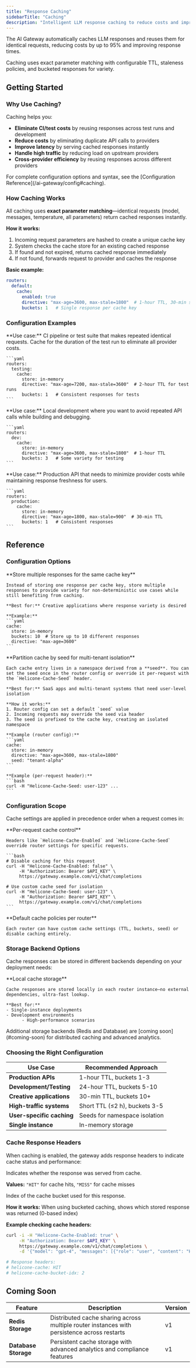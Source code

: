 ```yaml
---
title: "Response Caching"
sidebarTitle: "Caching"
description: "Intelligent LLM response caching to reduce costs and improve latency"
---
```


The AI Gateway automatically caches LLM responses and reuses them for identical requests, reducing costs by up to 95% and improving response times.

Caching uses exact parameter matching with configurable TTL, staleness policies, and bucketed responses for variety.

## Getting Started

### Why Use Caching?

Caching helps you:
- **Eliminate CI/test costs** by reusing responses across test runs and development
- **Reduce costs** by eliminating duplicate API calls to providers
- **Improve latency** by serving cached responses instantly
- **Handle high traffic** by reducing load on upstream providers
- **Cross-provider efficiency** by reusing responses across different providers

<Note>
  For complete configuration options and syntax, see the [Configuration Reference](/ai-gateway/config#caching).
</Note>

### How Caching Works

All caching uses **exact parameter matching**—identical requests (model, messages, temperature, all parameters) return cached responses instantly.

**How it works:**
1. Incoming request parameters are hashed to create a unique cache key
2. System checks the cache store for an existing cached response
3. If found and not expired, returns cached response immediately
4. If not found, forwards request to provider and caches the response

**Basic example:**
```yaml
routers:
  default:
    cache:
      enabled: true
      directive: "max-age=3600, max-stale=1800"  # 1-hour TTL, 30-min stale
      buckets: 1   # Single response per cache key
```

### Configuration Examples

<Tabs>
  <Tab title="CI/Test Pipeline - Eliminate Costs">
    **Use case:** CI pipeline or test suite that makes repeated identical requests. Cache for the duration of the test run to eliminate all provider costs.

    ```yaml
    routers:
      testing:
        cache:
          store: in-memory
          directive: "max-age=7200, max-stale=3600"  # 2-hour TTL for test runs
          buckets: 1   # Consistent responses for tests
    ```
  </Tab>

  <Tab title="Development Environment - Fast Iteration">
    **Use case:** Local development where you want to avoid repeated API calls while building and debugging.

    ```yaml
    routers:
      dev:
        cache:
          store: in-memory
          directive: "max-age=3600, max-stale=1800"  # 1-hour TTL
          buckets: 3   # Some variety for testing
    ```
  </Tab>

  <Tab title="Production API - Cost Optimization">
    **Use case:** Production API that needs to minimize provider costs while maintaining response freshness for users.

    ```yaml
    routers:
      production:
        cache:
          store: in-memory
          directive: "max-age=1800, max-stale=900"  # 30-min TTL
          buckets: 1   # Consistent responses
    ```
  </Tab>
</Tabs>

## Reference

### Configuration Options

<AccordionGroup>
  <Accordion title="Multiple Responses (Buckets)" icon="bucket">
    **Store multiple responses for the same cache key**
    
    Instead of storing one response per cache key, store multiple responses to provide variety for non-deterministic use cases while still benefiting from caching.
    
    **Best for:** Creative applications where response variety is desired
    
    **Example:**
    ```yaml
    cache:
      store: in-memory
      buckets: 10  # Store up to 10 different responses
      directive: "max-age=3600"
    ```
  </Accordion>

  <Accordion title="Cache Namespacing (Seeds)" icon="key">
    **Partition cache by seed for multi-tenant isolation**
    
    Each cache entry lives in a namespace derived from a **seed**. You can set the seed once in the router config or override it per-request with the `Helicone-Cache-Seed` header.
    
    **Best for:** SaaS apps and multi-tenant systems that need user-level isolation
    
    **How it works:**
    1. Router config can set a default `seed` value
    2. Incoming requests may override the seed via header
    3. The seed is prefixed to the cache key, creating an isolated namespace
    
    **Example (router config):**
    ```yaml
    cache:
      store: in-memory
      directive: "max-age=3600, max-stale=1800"
      seed: "tenant-alpha"
    ```
    
    **Example (per-request header):**
    ```bash
    curl -H "Helicone-Cache-Seed: user-123" ...
    ```
  </Accordion>
</AccordionGroup>

### Configuration Scope

Cache settings are applied in precedence order when a request comes in:

<Steps>
  <Step title="Request Headers">
    **Per-request cache control**
    
    Headers like `Helicone-Cache-Enabled` and `Helicone-Cache-Seed` override router settings for specific requests.
    
    ```bash
    # Disable caching for this request
    curl -H "Helicone-Cache-Enabled: false" \
         -H "Authorization: Bearer $API_KEY" \
         https://gateway.example.com/v1/chat/completions
    
    # Use custom cache seed for isolation
    curl -H "Helicone-Cache-Seed: user-123" \
         -H "Authorization: Bearer $API_KEY" \
         https://gateway.example.com/v1/chat/completions
    ```
  </Step>
  
  <Step title="Router Configuration">
    **Default cache policies per router**
    
    Each router can have custom cache settings (TTL, buckets, seed) or disable caching entirely.
  </Step>
</Steps>

### Storage Backend Options

Cache responses can be stored in different backends depending on your deployment needs:

<AccordionGroup>
  <Accordion title="In-Memory Storage" icon="memory">
    **Local cache storage**
    
    Cache responses are stored locally in each router instance—no external dependencies, ultra-fast lookup.
    
    **Best for:**
    - Single-instance deployments
    - Development environments
          - High-performance scenarios
  </Accordion>
</AccordionGroup>

<Note>
  Additional storage backends (Redis and Database) are [coming soon](#coming-soon) for distributed caching and advanced analytics.
</Note>

### Choosing the Right Configuration

| Use Case                    | Recommended Approach               |
| --------------------------- | ---------------------------------- |
| **Production APIs**         | 1-hour TTL, buckets 1-3            |
| **Development/Testing**     | 24-hour TTL, buckets 5-10          |
| **Creative applications**   | 30-min TTL, buckets 10+            |
| **High-traffic systems**    | Short TTL (≤2 h), buckets 3-5      |
| **User-specific caching**   | Seeds for namespace isolation      |
| **Single instance**         | In-memory storage                  |

### Cache Response Headers

When caching is enabled, the gateway adds response headers to indicate cache status and performance:

<ParamField path="helicone-cache" type="string">
  Indicates whether the response was served from cache.

  **Values:** `"HIT"` for cache hits, `"MISS"` for cache misses
</ParamField>

<ParamField path="helicone-cache-bucket-idx" type="number">
  Index of the cache bucket used for this response.

  **How it works:** When using bucketed caching, shows which stored response was returned (0-based index)
</ParamField>

**Example checking cache headers:**
```bash
curl -i -H "Helicone-Cache-Enabled: true" \
     -H "Authorization: Bearer $API_KEY" \
     https://gateway.example.com/v1/chat/completions \
     -d '{"model": "gpt-4", "messages": [{"role": "user", "content": "Hello"}]}'

# Response headers:
# helicone-cache: HIT
# helicone-cache-bucket-idx: 2
```

## Coming Soon

| Feature | Description | Version |
|---------|-------------|---------|
| **Redis Storage** | Distributed cache sharing across multiple router instances with persistence across restarts | v1 |
| **Database Storage** | Persistent cache storage with advanced analytics and compliance features | v1 |

